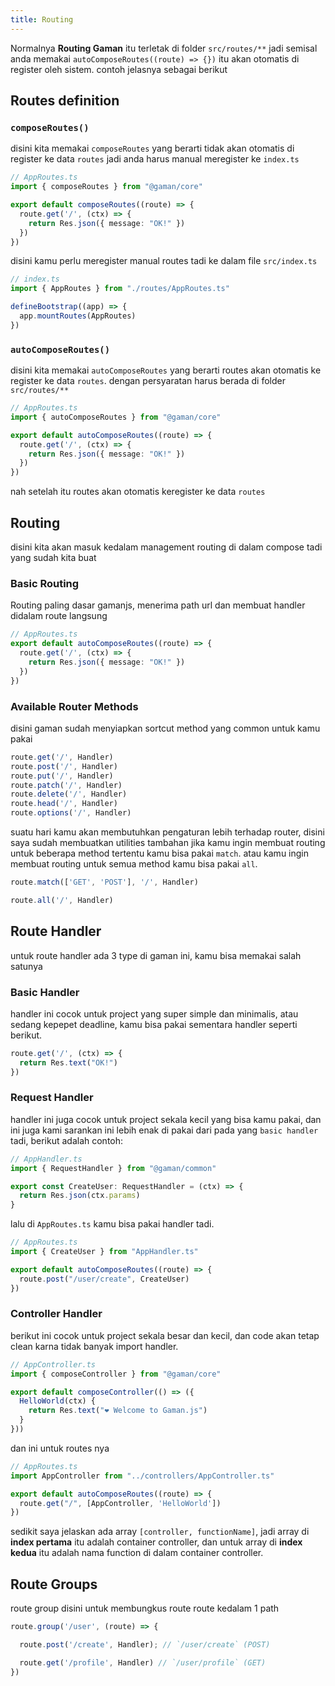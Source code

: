 ```yaml
---
title: Routing
---
```


Normalnya **Routing Gaman** itu terletak di folder `src/routes/**` jadi semisal anda memakai `autoComposeRoutes((route) => {})` itu akan otomatis di register oleh sistem.
contoh jelasnya sebagai berikut

## Routes definition

### `composeRoutes()`

disini kita memakai `composeRoutes` yang berarti tidak akan otomatis di register ke data `routes`
jadi anda harus manual meregister ke `index.ts`

```ts
// AppRoutes.ts
import { composeRoutes } from "@gaman/core"

export default composeRoutes((route) => {
  route.get('/', (ctx) => {
    return Res.json({ message: "OK!" })
  })
})
```

disini kamu perlu meregister manual routes tadi ke dalam file `src/index.ts`

```ts
// index.ts
import { AppRoutes } from "./routes/AppRoutes.ts"

defineBootstrap((app) => {
  app.mountRoutes(AppRoutes)
})
```

### `autoComposeRoutes()`
disini kita memakai `autoComposeRoutes` yang berarti routes akan otomatis ke register ke data `routes`. dengan persyaratan harus berada di folder `src/routes/**`
```ts
// AppRoutes.ts
import { autoComposeRoutes } from "@gaman/core"

export default autoComposeRoutes((route) => {
  route.get('/', (ctx) => {
    return Res.json({ message: "OK!" })
  })
})
```
nah setelah itu routes akan otomatis keregister ke data `routes`

## Routing
disini kita akan masuk kedalam management routing di dalam compose tadi yang sudah kita buat

### Basic Routing
Routing paling dasar gamanjs, menerima path url dan membuat handler didalam route langsung

```ts
// AppRoutes.ts
export default autoComposeRoutes((route) => {
  route.get('/', (ctx) => {
    return Res.json({ message: "OK!" })
  })
})
```

### Available Router Methods
disini gaman sudah menyiapkan sortcut method yang common untuk kamu pakai

```ts
route.get('/', Handler)
route.post('/', Handler)
route.put('/', Handler)
route.patch('/', Handler)
route.delete('/', Handler)
route.head('/', Handler)
route.options('/', Handler)
```

suatu hari kamu akan membutuhkan pengaturan lebih terhadap router, disini saya sudah membuatkan utilities tambahan
jika kamu ingin membuat routing untuk beberapa method tertentu kamu bisa pakai `match`. atau kamu ingin membuat routing untuk semua method kamu bisa pakai `all`.

```ts
route.match(['GET', 'POST'], '/', Handler)

route.all('/', Handler)
```

## Route Handler
untuk route handler ada 3 type di gaman ini, kamu bisa memakai salah satunya

### Basic Handler
handler ini cocok untuk project yang super simple dan minimalis, atau sedang kepepet deadline, kamu bisa pakai sementara handler seperti berikut.
```ts
route.get('/', (ctx) => {
  return Res.text("OK!")
})
```

### Request Handler
handler ini juga cocok untuk project sekala kecil yang bisa kamu pakai, dan ini juga kami sarankan ini lebih enak di pakai dari pada yang `basic handler` tadi, berikut adalah contoh:
```ts
// AppHandler.ts
import { RequestHandler } from "@gaman/common"

export const CreateUser: RequestHandler = (ctx) => {
  return Res.json(ctx.params)
}
```
lalu di `AppRoutes.ts` kamu bisa pakai handler tadi.
```ts
// AppRoutes.ts
import { CreateUser } from "AppHandler.ts"

export default autoComposeRoutes((route) => {
  route.post("/user/create", CreateUser)
})
```

### Controller Handler
berikut ini cocok untuk project sekala besar dan kecil, dan code akan tetap clean karna tidak banyak import handler.
```ts
// AppController.ts
import { composeController } from "@gaman/core"

export default composeController(() => ({
  HelloWorld(ctx) {
    return Res.text("❤️ Welcome to Gaman.js")
  }
}))
```
dan ini untuk routes nya
```ts
// AppRoutes.ts
import AppController from "../controllers/AppController.ts"

export default autoComposeRoutes((route) => {
  route.get("/", [AppController, 'HelloWorld'])
})
```
sedikit saya jelaskan ada array `[controller, functionName]`, jadi array di **index pertama** itu adalah container controller,  dan untuk array di **index kedua** itu adalah nama function di dalam container controller.

## Route Groups
route group disini untuk membungkus route route kedalam 1 path
```ts
route.group('/user', (route) => {

  route.post('/create', Handler); // `/user/create` (POST)

  route.get('/profile', Handler) // `/user/profile` (GET)
})
```


